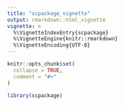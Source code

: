 ```yaml
---
title: "scpackage_vignette"
output: rmarkdown::html_vignette
vignette: >
  %\VignetteIndexEntry{scpackage}
  %\VignetteEngine{knitr::rmarkdown}
  %\VignetteEncoding{UTF-8}
---
```


```r
knitr::opts_chunk$set(
  collapse = TRUE,
  comment = "#>"
)
```

```r
library(scpackage)
```
